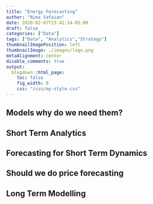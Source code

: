 ```yaml
---
title: "Energy Forecasting"
author: "Nima Safaian"
date: 2020-02-07T23:41:14-05:00
draft: false
categories: ["Data"]
tags: ["Data", "Analytics","Strategy"]
thumbnailImagePosition: left
thumbnailImage: ./images/logo.png
metaAlignment: center
disable_comments: true
output:
  blogdown::html_page:
    toc: false
    fig_width: 8
    css: "/css/my-style.css"
---
```


## Models why do we need them?

## Short Term Analytics 

## Forecasting for Short Term Dynamics

## Should we do price forecasting 

## Long Term Modelling








